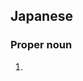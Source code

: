 ==Japanese==
{{ja-kanjitab|義|哉}}

===Proper noun===
{{ja-pos|proper|よしや}}

# {{given name|male|lang=ja|sort=よしや}}